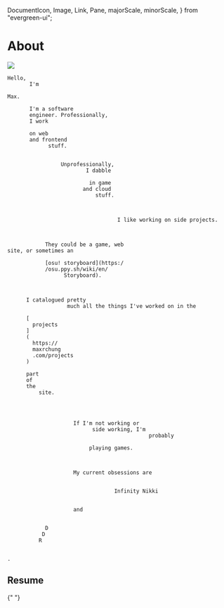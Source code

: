   DocumentIcon,
  Image,
  Link,
  Pane,
  majorScale,
  minorScale,
} from "evergreen-ui";

# About

<Timestamp time="2025/8/26" />

<Image src="/about-max.jpg" width={256} borderRadius="100%" />
<Caption value="Me" />

```
Hello,
       I'm

Max.

       I'm a software
       engineer. Professionally,
       I work

       on web
       and frontend
             stuff.


                 Unprofessionally,
                         I dabble

                          in game
                        and cloud
                            stuff.



                                   I like working on side projects.



            They could be a game, web
site, or sometimes an

            [osu! storyboard](https:/
            /osu.ppy.sh/wiki/en/
                  Storyboard).



      I catalogued pretty
                   much all the things I've worked on in the

      [
        projects
      ]
      (
        https://
        maxrchung
        .com/projects
      )

      part
      of
      the
          site.




                     If I'm not working or
                           side working, I'm
                                             probably

                          playing games.



                     My current obsessions are


                                  Infinity Nikki


                     and


            D
           D
          R


.
```

## Resume

<Pane display="flex" gap={minorScale(1)} alignItems="center">
  <DocumentIcon />{" "}
  <Link
    href={s3("uploads/maxrchung-resume.pdf")}
    children="maxrchung-resume.pdf"
  />
</Pane>

<div className="is-hidden-mobile">
  <Pane display="flex" flexDirection="column" gap={majorScale(3)}>
    <Pdf file={s3("uploads/maxrchung-resume.pdf")} />
    <Caption value="Holy PDF viewer 🙄" />
  </Pane>
</div>
